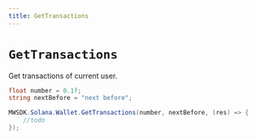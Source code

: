 ```yaml
---
title: GetTransactions
---
```


# `GetTransactions`

Get transactions of current user.
```csharp
float number = 0.1f;
string nextBefore = "next before";

MWSDK.Solana.Wallet.GetTransactions(number, nextBefore, (res) => {
    //todo
});
```